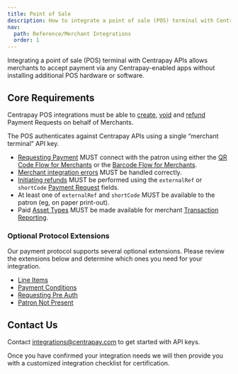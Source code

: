 ```yaml
---
title: Point of Sale
description: How to integrate a point of sale (POS) terminal with Centrapay APIs.
nav:
  path: Reference/Merchant Integrations
  order: 1
---
```


Integrating a point of sale (POS) terminal with Centrapay APIs allows merchants to accept payment via any Centrapay-enabled apps without installing additional POS hardware or software.

## Core Requirements

Centrapay POS integrations must be able to [create](https://docs.centrapay.com/api/payment-requests#create-a-payment-request), [void](https://docs.centrapay.com/api/payment-requests#void-a-payment-request-experimental) and [refund](https://docs.centrapay.com/api/payment-requests#refund-a-payment-request-experimental) Payment Requests on behalf of Merchants.

The POS authenticates against Centrapay APIs using a single “merchant terminal” API key.

- [Requesting Payment](/guides/requesting-payment) MUST connect with the patron using either the [QR Code Flow for Merchants](/guides/merchant-integration-qr-code-flow) or the [Barcode Flow for Merchants](/guides/merchant-integration-barcode-flow).
- [Merchant integration errors](https://docs.centrapay.com/guides/merchant-integration-error-handling) MUST be handled correctly.
- [Initiating refunds](https://docs.centrapay.com/guides/initiating-refunds) MUST be performed using the `externalRef` or `shortCode` [Payment Request](https://docs.centrapay.com/api/payment-requests#payment-request) fields.
- At least one of `externalRef` and `shortCode` MUST be available to the patron (eg, on paper print-out).
- Paid [Asset Types](https://docs.centrapay.com/api/asset-types) MUST be made available for merchant [Transaction Reporting](/guides/transaction-reporting).

### Optional Protocol Extensions

Our payment protocol supports several optional extensions. Please review the extensions below and determine which ones you need for your integration.

- [Line Items](/guides/line-items)
- [Payment Conditions](/guides/payment-conditions)
- [Requesting Pre Auth](/guides/requesting-pre-auth)
- [Patron Not Present](/guides/patron-not-present)


## Contact Us

Contact [integrations@centrapay.com](mailto:integrations@centrapay.com) to get started with API keys.

Once you have confirmed your integration needs we will then provide you with a customized integration checklist for certification.
